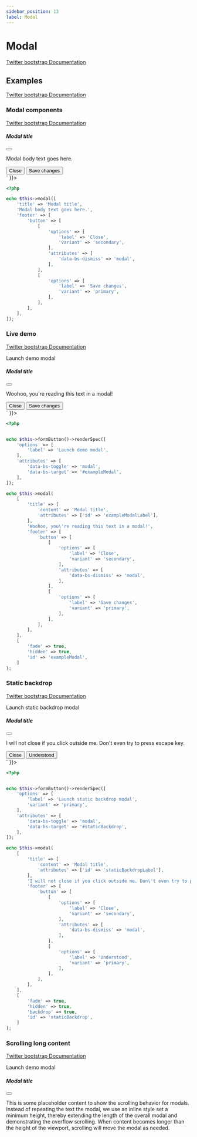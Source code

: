 ```yaml
---
sidebar_position: 13
label: Modal
---
```



# Modal

[Twitter bootstrap Documentation](https://getbootstrap.com/docs/5.1/components/modal/)

## Examples

[Twitter bootstrap Documentation](https://getbootstrap.com/docs/5.1/components/modal/#examples)

### Modal components

[Twitter bootstrap Documentation](https://getbootstrap.com/docs/5.1/components/modal/#modal-components)

<Tabs>
<TabItem value="result" label="Result" default>
  <HtmlCode bootstrapVersion="5.1">
      <div dangerouslySetInnerHTML={{ __html: `<div class="modal" tabindex="-1">
    <div class="modal-dialog">
        <div class="modal-content">
            <div class="modal-header">
                <h5 class="modal-title">Modal title</h5>
                <button aria-label="Close" class="btn-close" data-bs-dismiss="modal" name="button" type="button" value=""></button>
            </div>
            <div class="modal-body">
                <p>Modal body text goes here.</p>
            </div>
            <div class="modal-footer">
                <button class="btn btn-secondary" data-bs-dismiss="modal" name="button" type="button" value="">Close</button>
                <button class="btn btn-primary" name="button" type="button" value="">Save changes</button>
            </div>
        </div>
    </div>
</div>` }}></div>
  </HtmlCode>
</TabItem>
<TabItem value="source" label="Source">

```php
<?php

echo $this->modal([
    'title' => 'Modal title',
    'Modal body text goes here.',
    'footer' => [
        'button' => [
            [
                'options' => [
                    'label' => 'Close',
                    'variant' => 'secondary',
                ],
                'attributes' => [
                    'data-bs-dismiss' => 'modal',
                ],
            ],
            [
                'options' => [
                    'label' => 'Save changes',
                    'variant' => 'primary',
                ],
            ],
        ],
    ],
]);
```

</TabItem>
</Tabs>

### Live demo

[Twitter bootstrap Documentation](https://getbootstrap.com/docs/5.1/components/modal/#live-demo)

<Tabs>
<TabItem value="result" label="Result" default>
  <HtmlCode bootstrapVersion="5.1">
      <div dangerouslySetInnerHTML={{ __html: `<button class="btn btn-secondary" data-bs-target="#exampleModal" data-bs-toggle="modal" name="button" type="button" value="">Launch demo modal</button>
<div aria-hidden="true" aria-labelledby="exampleModalLabel" class="fade modal" id="exampleModal" tabindex="-1">
    <div class="modal-dialog">
        <div class="modal-content">
            <div class="modal-header">
                <h5 class="modal-title" id="exampleModalLabel">Modal title</h5>
                <button aria-label="Close" class="btn-close" data-bs-dismiss="modal" name="button" type="button" value=""></button>
            </div>
            <div class="modal-body">
                <p>Woohoo, you're reading this text in a modal!</p>
            </div>
            <div class="modal-footer">
                <button class="btn btn-secondary" data-bs-dismiss="modal" name="button" type="button" value="">Close</button>
                <button class="btn btn-primary" name="button" type="button" value="">Save changes</button>
            </div>
        </div>
    </div>
</div>` }}></div>
  </HtmlCode>
</TabItem>
<TabItem value="source" label="Source">

```php
<?php


echo $this->formButton()->renderSpec([
    'options' => [
        'label' => 'Launch demo modal',
    ],
    'attributes' => [
        'data-bs-toggle' => 'modal',
        'data-bs-target' => '#exampleModal',
    ],
]);

echo $this->modal(
    [
        'title' => [
            'content' => 'Modal title',
            'attributes' => ['id' => 'exampleModalLabel'],
        ],
        'Woohoo, you\'re reading this text in a modal!',
        'footer' => [
            'button' => [
                [
                    'options' => [
                        'label' => 'Close',
                        'variant' => 'secondary',
                    ],
                    'attributes' => [
                        'data-bs-dismiss' => 'modal',
                    ],
                ],
                [
                    'options' => [
                        'label' => 'Save changes',
                        'variant' => 'primary',
                    ],
                ],
            ],
        ],
    ],
    [
        'fade' => true,
        'hidden' => true,
        'id' => 'exampleModal',
    ]
);
```

</TabItem>
</Tabs>

### Static backdrop

[Twitter bootstrap Documentation](https://getbootstrap.com/docs/5.1/components/modal/#static-backdrop)

<Tabs>
<TabItem value="result" label="Result" default>
  <HtmlCode bootstrapVersion="5.1">
      <div dangerouslySetInnerHTML={{ __html: `<button class="btn btn-primary" data-bs-target="#staticBackdrop" data-bs-toggle="modal" name="button" type="button" value="">Launch static backdrop modal</button>
<div aria-hidden="true" aria-labelledby="staticBackdropLabel" class="fade modal" data-bs-backdrop="static" data-bs-keyboard="false" id="staticBackdrop" tabindex="-1">
    <div class="modal-dialog">
        <div class="modal-content">
            <div class="modal-header">
                <h5 class="modal-title" id="staticBackdropLabel">Modal title</h5>
                <button aria-label="Close" class="btn-close" data-bs-dismiss="modal" name="button" type="button" value=""></button>
            </div>
            <div class="modal-body">
                <p>I will not close if you click outside me. Don't even try to press escape key.</p>
            </div>
            <div class="modal-footer">
                <button class="btn btn-secondary" data-bs-dismiss="modal" name="button" type="button" value="">Close</button>
                <button class="btn btn-primary" name="button" type="button" value="">Understood</button>
            </div>
        </div>
    </div>
</div>` }}></div>
  </HtmlCode>
</TabItem>
<TabItem value="source" label="Source">

```php
<?php


echo $this->formButton()->renderSpec([
    'options' => [
        'label' => 'Launch static backdrop modal',
        'variant' => 'primary',
    ],
    'attributes' => [
        'data-bs-toggle' => 'modal',
        'data-bs-target' => '#staticBackdrop',
    ],
]);

echo $this->modal(
    [
        'title' => [
            'content' => 'Modal title',
            'attributes' => ['id' => 'staticBackdropLabel'],
        ],
        'I will not close if you click outside me. Don\'t even try to press escape key.',
        'footer' => [
            'button' => [
                [
                    'options' => [
                        'label' => 'Close',
                        'variant' => 'secondary',
                    ],
                    'attributes' => [
                        'data-bs-dismiss' => 'modal',
                    ],
                ],
                [
                    'options' => [
                        'label' => 'Understood',
                        'variant' => 'primary',
                    ],
                ],
            ],
        ],
    ],
    [
        'fade' => true,
        'hidden' => true,
        'backdrop' => true,
        'id' => 'staticBackdrop',
    ]
);
```

</TabItem>
</Tabs>

### Scrolling long content

[Twitter bootstrap Documentation](https://getbootstrap.com/docs/5.1/components/modal/#scrolling-long-content)

<Tabs>
<TabItem value="result" label="Result" default>
  <HtmlCode bootstrapVersion="5.1">
      <div dangerouslySetInnerHTML={{ __html: `<button class="btn btn-primary" data-bs-target="#exampleModalLong" data-bs-toggle="modal" name="button" type="button" value="">Launch demo modal</button>
<div aria-hidden="true" aria-labelledby="exampleModalLongTitle" class="fade modal" id="exampleModalLong" tabindex="-1">
    <div class="modal-dialog">
        <div class="modal-content">
            <div class="modal-header">
                <h5 class="modal-title" id="exampleModalLongTitle">Modal title</h5>
                <button aria-label="Close" class="btn-close" data-bs-dismiss="modal" name="button" type="button" value=""></button>
            </div>
            <div class="modal-body" style="min-height: 1500px;">
                <p>This is some placeholder content to show the scrolling behavior for modals. Instead of repeating the text the modal, we use an inline style set a minimum height, thereby extending the length of the overall modal and demonstrating the overflow scrolling. When content becomes longer than the height of the viewport, scrolling will move the modal as needed.</p>
            </div>
            <div class="modal-footer">
                <button class="btn btn-secondary" data-bs-dismiss="modal" name="button" type="button" value="">Close</button>
                <button class="btn btn-primary" name="button" type="button" value="">Save changes</button>
            </div>
        </div>
    </div>
</div>
<br>
<button class="btn btn-primary" data-bs-target="#exampleModalScrollable" data-bs-toggle="modal" name="button" type="button" value="">Launch demo modal</button>
<div aria-hidden="true" aria-labelledby="exampleModalScrollableTitle" class="fade modal" id="exampleModalScrollable" tabindex="-1">
    <div class="modal-dialog modal-dialog-scrollable">
        <div class="modal-content">
            <div class="modal-header">
                <h5 class="modal-title" id="exampleModalScrollableTitle">Modal title</h5>
                <button aria-label="Close" class="btn-close" data-bs-dismiss="modal" name="button" type="button" value=""></button>
            </div>
            <div class="modal-body">
                <p>This is some placeholder content to show the scrolling behavior for modals. We use repeated line breaks to demonstrate how content can exceed minimum inner height, thereby showing inner scrolling. When content becomes longer than the predefined max-height of modal, content will be cropped and scrollable within the modal.</p>
                <p><br><br><br><br><br><br><br><br><br><br><br><br><br><br><br><br><br><br><br><br><br><br><br><br><br><br><br><br><br><br><br><br><br><br><br><br><br><br><br><br></p>
                <p>This content should appear at the bottom after you scroll.</p>
            </div>
            <div class="modal-footer">
                <button class="btn btn-secondary" data-bs-dismiss="modal" name="button" type="button" value="">Close</button>
                <button class="btn btn-primary" name="button" type="button" value="">Save changes</button>
            </div>
        </div>
    </div>
</div>` }}></div>
  </HtmlCode>
</TabItem>
<TabItem value="source" label="Source">

```php
<?php


echo $this->formButton()->renderSpec([
    'options' => [
        'label' => 'Launch demo modal',
        'variant' => 'primary',
    ],
    'attributes' => [
        'data-bs-toggle' => 'modal',
        'data-bs-target' => '#exampleModalLong',
    ],
]);

echo $this->modal(
    [
        'title' => [
            'content' => 'Modal title',
            'attributes' => ['id' => 'exampleModalLongTitle'],
        ],
        'This is some placeholder content to show the scrolling behavior for modals. ' .
        'Instead of repeating the text the modal, ' .
        'we use an inline style set a minimum height, ' .
        'thereby extending the length of the overall modal ' .
        'and demonstrating the overflow scrolling. ' .
        'When content becomes longer than the height of the viewport, ' .
        'scrolling will move the modal as needed.',
        'footer' => [
            'button' => [
                [
                    'options' => [
                        'label' => 'Close',
                        'variant' => 'secondary',
                    ],
                    'attributes' => [
                        'data-bs-dismiss' => 'modal',
                    ],
                ],
                [
                    'options' => [
                        'label' => 'Save changes',
                        'variant' => 'primary',
                    ],
                ],
            ],
        ],
    ],
    [
        'fade' => true,
        'hidden' => true,
        'id' => 'exampleModalLong',
        'body_attributes' => ['style' => 'min-height: 1500px'],
    ]
);

echo PHP_EOL . '<br/>';

echo $this->formButton()->renderSpec([
    'options' => [
        'label' => 'Launch demo modal',
        'variant' => 'primary',
    ],
    'attributes' => [
        'data-bs-toggle' => 'modal',
        'data-bs-target' => '#exampleModalScrollable',
    ],
]);

echo $this->modal(
    [
        'title' => [
            'content' => 'Modal title',
            'attributes' => ['id' => 'exampleModalScrollableTitle'],
        ],
        'This is some placeholder content to show the scrolling behavior for modals. ' .
        'We use repeated line breaks to demonstrate how content can exceed minimum inner height, ' .
        'thereby showing inner scrolling. ' .
        'When content becomes longer than the predefined max-height of modal, ' .
        'content will be cropped and scrollable within the modal.',
        '<br><br><br><br><br><br><br><br><br><br><br><br><br><br><br><br><br><br><br><br><br><br><br>' .
        '<br><br><br><br><br><br><br><br><br><br><br><br><br><br><br><br><br>',
        'This content should appear at the bottom after you scroll.',
        'footer' => [
            'button' => [
                [
                    'options' => [
                        'label' => 'Close',
                        'variant' => 'secondary',
                    ],
                    'attributes' => [
                        'data-bs-dismiss' => 'modal',
                    ],
                ],
                [
                    'options' => [
                        'label' => 'Save changes',
                        'variant' => 'primary',
                    ],
                ],
            ],
        ],
    ],
    [
        'fade' => true,
        'hidden' => true,
        'scrollable' => true,
        'id' => 'exampleModalScrollable',
    ]
);
```

</TabItem>
</Tabs>

### Vertically centered

[Twitter bootstrap Documentation](https://getbootstrap.com/docs/5.1/components/modal/#live-demo)

<Tabs>
<TabItem value="result" label="Result" default>
  <HtmlCode bootstrapVersion="5.1">
      <div dangerouslySetInnerHTML={{ __html: `<button class="btn btn-primary" data-bs-target="#exampleModalCenter" data-bs-toggle="modal" name="button" type="button" value="">Vertically centered modal</button>
<div aria-hidden="true" aria-labelledby="exampleModalCenterTitle" class="fade modal" id="exampleModalCenter" tabindex="-1">
    <div class="modal-dialog modal-dialog-centered">
        <div class="modal-content">
            <div class="modal-header">
                <h5 class="modal-title" id="exampleModalCenterTitle">Modal title</h5>
                <button aria-label="Close" class="btn-close" data-bs-dismiss="modal" name="button" type="button" value=""></button>
            </div>
            <div class="modal-body">
                <p>This is a vertically centered modal.</p>
            </div>
            <div class="modal-footer">
                <button class="btn btn-secondary" data-bs-dismiss="modal" name="button" type="button" value="">Close</button>
                <button class="btn btn-primary" name="button" type="button" value="">Save changes</button>
            </div>
        </div>
    </div>
</div>
<br>
<button class="btn btn-primary" data-bs-target="#exampleModalCenteredScrollable" data-bs-toggle="modal" name="button" type="button" value="">Vertically centered scrollable modal</button>
<div aria-hidden="true" aria-labelledby="exampleModalCenteredScrollableTitle" class="fade modal" id="exampleModalCenteredScrollable" tabindex="-1">
    <div class="modal-dialog modal-dialog-centered modal-dialog-scrollable">
        <div class="modal-content">
            <div class="modal-header">
                <h5 class="modal-title" id="exampleModalCenteredScrollableTitle">Modal title</h5>
                <button aria-label="Close" class="btn-close" data-bs-dismiss="modal" name="button" type="button" value=""></button>
            </div>
            <div class="modal-body">
                <p>This is some placeholder content to show a vertically centered modal. We've added some extra copy here to show how vertically centering the modal works when combined with scrollable modals. We also use some repeated line breaks to quickly extend the height of the content, thereby triggering the scrolling. When content becomes longer than the predefined max-height of modal, content will be cropped and scrollable within the modal.</p>
                <p><br><br><br><br><br><br><br><br><br><br></p>
                <p>Just like that.</p>
            </div>
            <div class="modal-footer">
                <button class="btn btn-secondary" data-bs-dismiss="modal" name="button" type="button" value="">Close</button>
                <button class="btn btn-primary" name="button" type="button" value="">Save changes</button>
            </div>
        </div>
    </div>
</div>` }}></div>
  </HtmlCode>
</TabItem>
<TabItem value="source" label="Source">

```php
<?php


echo $this->formButton()->renderSpec([
    'options' => [
        'label' => 'Vertically centered modal',
        'variant' => 'primary',
    ],
    'attributes' => [
        'data-bs-toggle' => 'modal',
        'data-bs-target' => '#exampleModalCenter',
    ],
]);

echo $this->modal(
    [
        'title' => [
            'content' => 'Modal title',
            'attributes' => ['id' => 'exampleModalCenterTitle'],
        ],
        'This is a vertically centered modal.',
        'footer' => [
            'button' => [
                [
                    'options' => [
                        'label' => 'Close',
                        'variant' => 'secondary',
                    ],
                    'attributes' => [
                        'data-bs-dismiss' => 'modal',
                    ],
                ],
                [
                    'options' => [
                        'label' => 'Save changes',
                        'variant' => 'primary',
                    ],
                ],
            ],
        ],
    ],
    [
        'fade' => true,
        'hidden' => true,
        'id' => 'exampleModalCenter',
        'centered' => true,
    ]
);

echo PHP_EOL . '<br/>';

echo $this->formButton()->renderSpec([
    'options' => [
        'label' => 'Vertically centered scrollable modal',
        'variant' => 'primary',
    ],
    'attributes' => [
        'data-bs-toggle' => 'modal',
        'data-bs-target' => '#exampleModalCenteredScrollable',
    ],
]);

echo $this->modal(
    [
        'title' => [
            'content' => 'Modal title',
            'attributes' => ['id' => 'exampleModalCenteredScrollableTitle'],
        ],
        'This is some placeholder content to show a vertically centered modal. ' .
        'We\'ve added some extra copy here to show how vertically centering the modal works when ' .
        'combined with scrollable modals. ' .
        'We also use some repeated line breaks to quickly extend the height of the content, ' .
        'thereby triggering the scrolling. ' .
        'When content becomes longer than the predefined max-height of modal, ' .
        'content will be cropped and scrollable within the modal.</p>',
        '<br><br><br><br><br><br><br><br><br><br>',
        'Just like that.',
        'footer' => [
            'button' => [
                [
                    'options' => [
                        'label' => 'Close',
                        'variant' => 'secondary',
                    ],
                    'attributes' => [
                        'data-bs-dismiss' => 'modal',
                    ],
                ],
                [
                    'options' => [
                        'label' => 'Save changes',
                        'variant' => 'primary',
                    ],
                ],
            ],
        ],
    ],
    [
        'fade' => true,
        'hidden' => true,
        'id' => 'exampleModalCenteredScrollable',
        'centered' => true,
        'scrollable' => true,
    ]
);
```

</TabItem>
</Tabs>

### Tooltips and popovers

[Twitter bootstrap Documentation](https://getbootstrap.com/docs/5.1/components/modal/#tooltips-and-popovers)

<Tabs>
<TabItem value="result" label="Result" default>
  <HtmlCode bootstrapVersion="5.1">
      <div dangerouslySetInnerHTML={{ __html: `<button class="btn btn-primary" data-bs-target="#exampleModalPopovers" data-bs-toggle="modal" name="button" type="button" value="">Launch demo modal</button>
<div aria-hidden="true" aria-labelledby="exampleModalPopoversLabel" class="fade modal" id="exampleModalPopovers" tabindex="-1">
    <div class="modal-dialog">
        <div class="modal-content">
            <div class="modal-header">
                <h5 class="modal-title" id="exampleModalPopoversLabel">Modal title</h5>
                <button aria-label="Close" class="btn-close" data-bs-dismiss="modal" name="button" type="button" value=""></button>
            </div>
            <div class="modal-body">
                <h5>Popover in a modal</h5>
                <p>This <a class="btn btn-secondary popover-test" data-bs-container="#exampleModalPopovers" data-bs-content="Popover body content is set in this attribute." data-bs-original-title="Popover title" href="#" role="button" title="">button</a> triggers a popover on click.</p>
                <hr>
                <h5>Tooltips in a modal</h5>
                <p><a class="tooltip-test" data-bs-container="#exampleModalPopovers" data-bs-original-title="Tooltip" href="#" title="">This link</a> and <a class="tooltip-test" data-bs-container="#exampleModalPopovers" data-bs-original-title="Tooltip" href="#" title="">that link</a> have tooltips on hover.</p>
            </div>
            <div class="modal-footer">
                <button class="btn btn-secondary" data-bs-dismiss="modal" name="button" type="button" value="">Close</button>
                <button class="btn btn-primary" name="button" type="button" value="">Save changes</button>
            </div>
        </div>
    </div>
</div>` }}></div>
  </HtmlCode>
</TabItem>
<TabItem value="source" label="Source">

```php
<?php


echo $this->formButton()->renderSpec([
    'options' => [
        'label' => 'Launch demo modal',
        'variant' => 'primary',
    ],
    'attributes' => [
        'data-bs-toggle' => 'modal',
        'data-bs-target' => '#exampleModalPopovers',
    ],
]);

echo $this->modal(
    [
        'title' => [
            'content' => 'Modal title',
            'attributes' => ['id' => 'exampleModalPopoversLabel'],
        ],
        [
            'type' => 'subtitle',
            'content' => 'Popover in a modal',
        ],
        'This <a class="btn btn-secondary popover-test" data-bs-container="#exampleModalPopovers" ' .
        'data-bs-content="Popover body content is set in this attribute." ' .
        'data-bs-original-title="Popover title" ' .
        'href="#" role="button" title="">button</a> triggers a popover on click.',
        '---',
        [
            'type' => 'subtitle',
            'content' => 'Tooltips in a modal',
        ],
        '<a class="tooltip-test" data-bs-container="#exampleModalPopovers" data-bs-original-title="Tooltip" ' .
        'href="#" title="">This link</a> and <a class="tooltip-test" ' .
        'data-bs-container="#exampleModalPopovers" ' .
        'data-bs-original-title="Tooltip" href="#" title="">that link</a> have tooltips on hover.',
        'footer' => [
            'button' => [
                [
                    'options' => [
                        'label' => 'Close',
                        'variant' => 'secondary',
                    ],
                    'attributes' => [
                        'data-bs-dismiss' => 'modal',
                    ],
                ],
                [
                    'options' => [
                        'label' => 'Save changes',
                        'variant' => 'primary',
                    ],
                ],
            ],
        ],
    ],
    [
        'fade' => true,
        'hidden' => true,
        'id' => 'exampleModalPopovers',
    ]
);
```

</TabItem>
</Tabs>

### Using the grid

[Twitter bootstrap Documentation](https://getbootstrap.com/docs/5.1/components/modal/#using-the-grid)

<Tabs>
<TabItem value="result" label="Result" default>
  <HtmlCode bootstrapVersion="5.1">
      <div dangerouslySetInnerHTML={{ __html: `<button class="btn btn-primary" data-bs-target="#gridSystemModal" data-bs-toggle="modal" name="button" type="button" value="">Launch demo modal</button>
<div aria-hidden="true" aria-labelledby="gridModalLabel" class="fade modal" id="gridSystemModal" tabindex="-1">
    <div class="modal-dialog">
        <div class="modal-content">
            <div class="modal-header">
                <h5 class="modal-title" id="gridModalLabel">Grids in modals</h5>
                <button aria-label="Close" class="btn-close" data-bs-dismiss="modal" name="button" type="button" value=""></button>
            </div>
            <div class="modal-body">
                <div class="bd-example-row container-fluid">
                    <div class="row">
                        <div class="col-md-4">
                            .col-md-4
                        </div>
                        <div class="col-md-4 ms-auto">
                            .col-md-4 .ms-auto
                        </div>
                    </div>
                    <div class="row">
                        <div class="col-md-3 ms-auto">
                            .col-md-3 .ms-auto
                        </div>
                        <div class="col-md-2 ms-auto">
                            .col-md-2 .ms-auto
                        </div>
                    </div>
                    <div class="row">
                        <div class="col-md-6 ms-auto">
                            .col-md-6 .ms-auto
                        </div>
                    </div>
                    <div class="row">
                        <div class="col-sm-9">
                            Level 1: .col-sm-9
                            <div class="row">
                                <div class="col-8 col-sm-6">
                                    Level 2: .col-8 .col-sm-6
                                </div>
                                <div class="col-4 col-sm-6">
                                    Level 2: .col-4 .col-sm-6
                                </div>
                            </div>
                        </div>
                    </div>
                </div>
            </div>
            <div class="modal-footer">
                <button class="btn btn-secondary" data-bs-dismiss="modal" name="button" type="button" value="">Close</button>
                <button class="btn btn-primary" name="button" type="button" value="">Save changes</button>
            </div>
        </div>
    </div>
</div>` }}></div>
  </HtmlCode>
</TabItem>
<TabItem value="source" label="Source">

```php
<?php


echo $this->formButton()->renderSpec([
    'options' => [
        'label' => 'Launch demo modal',
        'variant' => 'primary',
    ],
    'attributes' => [
        'data-bs-toggle' => 'modal',
        'data-bs-target' => '#gridSystemModal',
    ],
]);

echo $this->modal(
    [
        'title' => [
            'content' => 'Grids in modals',
            'attributes' => ['id' => 'gridModalLabel'],
        ],
        'grid' => [
            'rows' => [
                [
                    [
                        [
                            '.col-md-4',
                            ['column' => 'md-4'],
                        ],
                        [
                            '.col-md-4 .ms-auto',
                            ['column' => 'md-4', 'class' => 'ms-auto'],
                        ],
                    ],
                ],
                [
                    [
                        [
                            '.col-md-3 .ms-auto',
                            ['column' => 'md-3', 'class' => 'ms-auto'],
                        ],
                        [
                            '.col-md-2 .ms-auto',
                            ['column' => 'md-2', 'class' => 'ms-auto'],
                        ],
                    ],
                ],
                [
                    [
                        [
                            '.col-md-6 .ms-auto',
                            ['column' => 'md-6', 'class' => 'ms-auto'],
                        ],
                    ],
                ],
                [
                    [
                        [
                            'Level 1: .col-sm-9',
                            [
                                'column' => 'sm-9',
                                'grid' => [
                                    'rows' => [
                                        [
                                            [
                                                [
                                                    'Level 2: .col-8 .col-sm-6',
                                                    ['column' => [8, 'sm-6']],
                                                ],
                                                [
                                                    'Level 2: .col-4 .col-sm-6',
                                                    ['column' => [4, 'sm-6']],
                                                ],
                                            ],
                                        ],
                                    ],
                                ],
                            ],
                        ],
                    ],
                ],
            ],
            'attributes' => [
                'container' => 'fluid',
                'class' => 'bd-example-row',
            ],
        ],
        'footer' => [
            'button' => [
                [
                    'options' => [
                        'label' => 'Close',
                        'variant' => 'secondary',
                    ],
                    'attributes' => [
                        'data-bs-dismiss' => 'modal',
                    ],
                ],
                [
                    'options' => [
                        'label' => 'Save changes',
                        'variant' => 'primary',
                    ],
                ],
            ],
        ],
    ],
    [
        'fade' => true,
        'hidden' => true,
        'id' => 'gridSystemModal',
    ]
);
```

</TabItem>
</Tabs>

### Varying modal content

[Twitter bootstrap Documentation](https://getbootstrap.com/docs/5.1/components/modal/#varying-modal-content)

<Tabs>
<TabItem value="result" label="Result" default>
  <HtmlCode bootstrapVersion="5.1">
      <div dangerouslySetInnerHTML={{ __html: `<button class="btn btn-primary" data-bs-target="#exampleModal" data-bs-toggle="modal" data-bs-whatever="@mdo" name="button" type="button" value="">Open modal for @mdo</button>
<button class="btn btn-primary" data-bs-target="#exampleModal" data-bs-toggle="modal" data-bs-whatever="@fat" name="button" type="button" value="">Open modal for @fat</button>
<button class="btn btn-primary" data-bs-target="#exampleModal" data-bs-toggle="modal" data-bs-whatever="@getbootstrap" name="button" type="button" value="">Open modal for @getbootstrap</button>
<div aria-hidden="true" aria-labelledby="exampleModalLabel" class="fade modal" id="exampleModal" tabindex="-1">
    <div class="modal-dialog">
        <div class="modal-content">
            <div class="modal-header">
                <h5 class="modal-title" id="exampleModalLabel">New message to @mdo</h5>
                <button aria-label="Close" class="btn-close" data-bs-dismiss="modal" name="button" type="button" value=""></button>
            </div>
            <div class="modal-body">
                <form id="form" method="POST" name="form" role="form">
                    <div class="mb-3">
                        <label class="form-label" for="recipient-name">Recipient:</label>
                        <input class="form-control" id="recipient-name" name="recipient" type="text" value="">
                    </div>
                    <div class="mb-3">
                        <label class="form-label" for="message-text">Message:</label>
                        <textarea class="form-control" id="message-text" name="message"></textarea>
                    </div>
                </form>
            </div>
            <div class="modal-footer">
                <button class="btn btn-secondary" data-bs-dismiss="modal" name="button" type="button" value="">Close</button>
                <button class="btn btn-primary" name="button" type="button" value="">Send message</button>
            </div>
        </div>
    </div>
</div>
<script></script>` }}></div>
  </HtmlCode>
</TabItem>
<TabItem value="source" label="Source">

```php
<?php


echo $this->formButton()->renderSpec([
    'options' => [
        'label' => 'Open modal for @mdo',
        'variant' => 'primary',
    ],
    'attributes' => [
        'data-bs-toggle' => 'modal',
        'data-bs-target' => '#exampleModal',
        'data-bs-whatever' => '@mdo',
    ],
]);

echo $this->formButton()->renderSpec([
    'options' => [
        'label' => 'Open modal for @fat',
        'variant' => 'primary',
    ],
    'attributes' => [
        'data-bs-toggle' => 'modal',
        'data-bs-target' => '#exampleModal',
        'data-bs-whatever' => '@fat',
    ],
]);

echo $this->formButton()->renderSpec([
    'options' => [
        'label' => 'Open modal for @getbootstrap',
        'variant' => 'primary',
    ],
    'attributes' => [
        'data-bs-toggle' => 'modal',
        'data-bs-target' => '#exampleModal',
        'data-bs-whatever' => '@getbootstrap',
    ],
]);

echo $this->modal(
    [
        'title' => [
            'content' => 'New message to @mdo',
            'attributes' => ['id' => 'exampleModalLabel'],
        ],
        'form' => [
            'elements' => [
                [
                    'spec' => [
                        'name' => 'recipient',
                        'options' => [
                            'label' => 'Recipient:',
                        ],
                        'attributes' => [
                            'id' => 'recipient-name',
                        ],
                    ],
                ],
                [
                    'spec' => [
                        'name' => 'message',
                        'options' => [
                            'label' => 'Message:',
                        ],
                        'attributes' => [
                            'type' => 'textarea',
                            'id' => 'message-text',
                        ],
                    ],
                ],
            ],
        ],
        'footer' => [
            'button' => [
                [
                    'options' => [
                        'label' => 'Close',
                        'variant' => 'secondary',
                    ],
                    'attributes' => [
                        'data-bs-dismiss' => 'modal',
                    ],
                ],
                [
                    'options' => [
                        'label' => 'Send message',
                        'variant' => 'primary',
                    ],
                ],
            ],
        ],
    ],
    [
        'fade' => true,
        'hidden' => true,
        'id' => 'exampleModal',
    ]
);

$this->inlineScript()->captureStart();

// TODO: docusaurus mdx-loader does not support this
// echo <<<JS
//     var exampleModal = document.getElementById('exampleModal')
//     exampleModal.addEventListener('show.bs.modal', function (event) {
//         // Button that triggered the modal
//         var button = event.relatedTarget
//         // Extract info from data-bs-* attributes
//         var recipient = button.getAttribute('data-bs-whatever')
//         // If necessary, you could initiate an AJAX request here
//         // and then do the updating in a callback.
//         //
//         // Update the modal's content.
//         var modalTitle = exampleModal.querySelector('.modal-title')
//         var modalBodyInput = exampleModal.querySelector('.modal-body input')

//         modalTitle.textContent = 'New message to ' + recipient
//         modalBodyInput.value = recipient
//     })
// JS;

$this->inlineScript()->captureEnd();
echo $this->inlineScript();
```

</TabItem>
</Tabs>

### Toggle between modals

[Twitter bootstrap Documentation](https://getbootstrap.com/docs/5.1/components/modal/#toggle-between-modals)

<Tabs>
<TabItem value="result" label="Result" default>
  <HtmlCode bootstrapVersion="5.1">
      <div dangerouslySetInnerHTML={{ __html: `<a class="btn btn-primary" data-bs-toggle="modal" href="#exampleModalToggle" role="button">Open first modal</a>
<div aria-hidden="true" aria-labelledby="exampleModalToggleLabel" class="fade modal" id="exampleModalToggle" tabindex="-1">
    <div class="modal-dialog modal-dialog-centered">
        <div class="modal-content">
            <div class="modal-header">
                <h5 class="modal-title" id="exampleModalToggleLabel">Modal 1</h5>
                <button aria-label="Close" class="btn-close" data-bs-dismiss="modal" name="button" type="button" value=""></button>
            </div>
            <div class="modal-body">
                <p>Show a second modal and hide this one with the button below.</p>
            </div>
            <div class="modal-footer">
                <button class="btn btn-primary" data-bs-target="#exampleModalToggle2" data-bs-toggle="modal" name="button" type="button" value="">Open second modal</button>
            </div>
        </div>
    </div>
</div>
<div aria-hidden="true" aria-labelledby="exampleModalToggleLabel2" class="fade modal" id="exampleModalToggle2" tabindex="-1">
    <div class="modal-dialog modal-dialog-centered">
        <div class="modal-content">
            <div class="modal-header">
                <h5 class="modal-title" id="exampleModalToggleLabel2">Modal 2</h5>
                <button aria-label="Close" class="btn-close" data-bs-dismiss="modal" name="button" type="button" value=""></button>
            </div>
            <div class="modal-body">
                <p>Hide this modal and show the first with the button below.</p>
            </div>
            <div class="modal-footer">
                <button class="btn btn-primary" data-bs-target="#exampleModalToggle" data-bs-toggle="modal" name="button" type="button" value="">Back to first</button>
            </div>
        </div>
    </div>
</div>` }}></div>
  </HtmlCode>
</TabItem>
<TabItem value="source" label="Source">

```php
<?php


echo $this->formButton()->renderSpec([
    'options' => [
        'label' => 'Open first modal',
        'tag' => 'a',
        'variant' => 'primary',
    ],
    'attributes' => [
        'data-bs-toggle' => 'modal',
        'href' => '#exampleModalToggle',
    ],
]);

echo $this->modal(
    [
        'title' => [
            'content' => 'Modal 1',
            'attributes' => ['id' => 'exampleModalToggleLabel'],
        ],
        'Show a second modal and hide this one with the button below.',
        'footer' => [
            'button' => [
                [
                    'options' => [
                        'label' => 'Open second modal',
                        'variant' => 'primary',
                    ],
                    'attributes' => [
                        'data-bs-toggle' => 'modal',
                        'data-bs-target' => '#exampleModalToggle2',
                    ],
                ],
            ],
        ],
    ],
    [
        'fade' => true,
        'hidden' => true,
        'centered' => true,
        'id' => 'exampleModalToggle',
    ]
);

echo $this->modal(
    [
        'title' => [
            'content' => 'Modal 2',
            'attributes' => ['id' => 'exampleModalToggleLabel2'],
        ],
        'Hide this modal and show the first with the button below.',
        'footer' => [
            'button' => [
                [
                    'options' => [
                        'label' => 'Back to first',
                        'variant' => 'primary',
                    ],
                    'attributes' => [
                        'data-bs-toggle' => 'modal',
                        'data-bs-target' => '#exampleModalToggle',
                    ],
                ],
            ],
        ],
    ],
    [
        'fade' => true,
        'hidden' => true,
        'centered' => true,
        'id' => 'exampleModalToggle2',
    ]
);
```

</TabItem>
</Tabs>

### Remove animation

[Twitter bootstrap Documentation](https://getbootstrap.com/docs/5.1/components/modal/#remove-animation)

<Tabs>
<TabItem value="result" label="Result" default>
  <HtmlCode bootstrapVersion="5.1">
      <div dangerouslySetInnerHTML={{ __html: `<button class="btn btn-secondary" data-bs-target="#exampleModal" data-bs-toggle="modal" name="button" type="button" value="">Launch demo modal</button>
<div aria-hidden="true" aria-labelledby="exampleModalLabel" class="modal" id="exampleModal" tabindex="-1">
    <div class="modal-dialog">
        <div class="modal-content">
            <div class="modal-header">
                <h5 class="modal-title" id="exampleModalLabel">Modal title</h5>
                <button aria-label="Close" class="btn-close" data-bs-dismiss="modal" name="button" type="button" value=""></button>
            </div>
            <div class="modal-body">
                <p>Woohoo, you're reading this text in a modal!</p>
            </div>
            <div class="modal-footer">
                <button class="btn btn-secondary" data-bs-dismiss="modal" name="button" type="button" value="">Close</button>
                <button class="btn btn-primary" name="button" type="button" value="">Save changes</button>
            </div>
        </div>
    </div>
</div>` }}></div>
  </HtmlCode>
</TabItem>
<TabItem value="source" label="Source">

```php
<?php


echo $this->formButton()->renderSpec([
    'options' => [
        'label' => 'Launch demo modal',
    ],
    'attributes' => [
        'data-bs-toggle' => 'modal',
        'data-bs-target' => '#exampleModal',
    ],
]);

echo $this->modal(
    [
        'title' => [
            'content' => 'Modal title',
            'attributes' => ['id' => 'exampleModalLabel'],
        ],
        'Woohoo, you\'re reading this text in a modal!',
        'footer' => [
            'button' => [
                [
                    'options' => [
                        'label' => 'Close',
                        'variant' => 'secondary',
                    ],
                    'attributes' => [
                        'data-bs-dismiss' => 'modal',
                    ],
                ],
                [
                    'options' => [
                        'label' => 'Save changes',
                        'variant' => 'primary',
                    ],
                ],
            ],
        ],
    ],
    [
        'hidden' => true,
        'id' => 'exampleModal',
    ]
);
```

</TabItem>
</Tabs>

## Optional sizes

[Twitter bootstrap Documentation](https://getbootstrap.com/docs/5.1/components/modal/#optional-sizes)

<Tabs>
<TabItem value="result" label="Result" default>
  <HtmlCode bootstrapVersion="5.1">
      <div dangerouslySetInnerHTML={{ __html: `<button class="btn btn-primary" data-bs-target="#exampleModalXl" data-bs-toggle="modal" name="button" type="button" value="">Extra large modal</button>
<button class="btn btn-primary" data-bs-target="#exampleModalLg" data-bs-toggle="modal" name="button" type="button" value="">Large modal</button>
<button class="btn btn-primary" data-bs-target="#exampleModalSm" data-bs-toggle="modal" name="button" type="button" value="">Small modal</button>
<div aria-hidden="true" aria-labelledby="exampleModalXlLabel" class="fade modal" id="exampleModalXl" tabindex="-1">
    <div class="modal-dialog modal-xl">
        <div class="modal-content">
            <div class="modal-header">
                <h5 class="h4 modal-title" id="exampleModalXlLabel">Extra large modal</h5>
                <button aria-label="Close" class="btn-close" data-bs-dismiss="modal" name="button" type="button" value=""></button>
            </div>
            <div class="modal-body">
                <p>...</p>
            </div>
        </div>
    </div>
</div>
<div aria-hidden="true" aria-labelledby="exampleModalLgLabel" class="fade modal" id="exampleModalLg" tabindex="-1">
    <div class="modal-dialog modal-lg">
        <div class="modal-content">
            <div class="modal-header">
                <h5 class="h4 modal-title" id="exampleModalLgLabel">Large modal</h5>
                <button aria-label="Close" class="btn-close" data-bs-dismiss="modal" name="button" type="button" value=""></button>
            </div>
            <div class="modal-body">
                <p>...</p>
            </div>
        </div>
    </div>
</div>
<div aria-hidden="true" aria-labelledby="exampleModalSmLabel" class="fade modal" id="exampleModalSm" tabindex="-1">
    <div class="modal-dialog modal-sm">
        <div class="modal-content">
            <div class="modal-header">
                <h5 class="h4 modal-title" id="exampleModalSmLabel">Small modal</h5>
                <button aria-label="Close" class="btn-close" data-bs-dismiss="modal" name="button" type="button" value=""></button>
            </div>
            <div class="modal-body">
                <p>...</p>
            </div>
        </div>
    </div>
</div>` }}></div>
  </HtmlCode>
</TabItem>
<TabItem value="source" label="Source">

```php
<?php


echo $this->formButton()->renderSpec([
    'options' => [
        'label' => 'Extra large modal',
        'variant' => 'primary',
    ],
    'attributes' => [
        'data-bs-toggle' => 'modal',
        'data-bs-target' => '#exampleModalXl',
    ],
]);

echo $this->formButton()->renderSpec([
    'options' => [
        'label' => 'Large modal',
        'variant' => 'primary',
    ],
    'attributes' => [
        'data-bs-toggle' => 'modal',
        'data-bs-target' => '#exampleModalLg',
    ],
]);

echo $this->formButton()->renderSpec([
    'options' => [
        'label' => 'Small modal',
        'variant' => 'primary',
    ],
    'attributes' => [
        'data-bs-toggle' => 'modal',
        'data-bs-target' => '#exampleModalSm',
    ],
]);

echo $this->modal([
    'title' => [
        'content' => 'Extra large modal',
        'attributes' => ['id' => 'exampleModalXlLabel', 'class' => 'h4'],
    ],
    '...',
], [
    'hidden' => true,
    'fade' => true,
    'size' => 'xl',
    'id' => 'exampleModalXl',
]);

echo $this->modal([
    'title' => [
        'content' => 'Large modal',
        'attributes' => ['id' => 'exampleModalLgLabel', 'class' => 'h4'],
    ],
    '...',
], [
    'hidden' => true,
    'fade' => true,
    'size' => 'lg',
    'id' => 'exampleModalLg',
]);

echo $this->modal([
    'title' => [
        'content' => 'Small modal',
        'attributes' => ['id' => 'exampleModalSmLabel', 'class' => 'h4'],
    ],
    '...',
], [
    'hidden' => true,
    'fade' => true,
    'size' => 'sm',
    'id' => 'exampleModalSm',
]);
```

</TabItem>
</Tabs>

## Fullscreen Modal

[Twitter bootstrap Documentation](https://getbootstrap.com/docs/5.1/components/modal/#fullscreen-modal)

<Tabs>
<TabItem value="result" label="Result" default>
  <HtmlCode bootstrapVersion="5.1">
      <div dangerouslySetInnerHTML={{ __html: `<button class="btn btn-primary" data-bs-target="#exampleModalFullscreen" data-bs-toggle="modal" name="button" type="button" value="">Full screen</button>
<button class="btn btn-primary" data-bs-target="#exampleModalFullscreenSm" data-bs-toggle="modal" name="button" type="button" value="">Full screen below sm</button>
<button class="btn btn-primary" data-bs-target="#exampleModalFullscreenMd" data-bs-toggle="modal" name="button" type="button" value="">Full screen below md</button>
<button class="btn btn-primary" data-bs-target="#exampleModalFullscreenLg" data-bs-toggle="modal" name="button" type="button" value="">Full screen below lg</button>
<button class="btn btn-primary" data-bs-target="#exampleModalFullscreenXl" data-bs-toggle="modal" name="button" type="button" value="">Full screen below xl</button>
<button class="btn btn-primary" data-bs-target="#exampleModalFullscreenXxl" data-bs-toggle="modal" name="button" type="button" value="">Full screen below xxl</button>
<div aria-hidden="true" aria-labelledby="exampleModalFullscreenLabel" class="fade modal" id="exampleModalFullscreen" tabindex="-1">
    <div class="modal-dialog modal-fullscreen">
        <div class="modal-content">
            <div class="modal-header">
                <h5 class="h4 modal-title" id="exampleModalFullscreenLabel">Full screen modal</h5>
                <button aria-label="Close" class="btn-close" data-bs-dismiss="modal" name="button" type="button" value=""></button>
            </div>
            <div class="modal-body">
                <p>...</p>
            </div>
            <div class="modal-footer">
                <button class="btn btn-secondary" data-bs-dismiss="modal" name="button" type="button" value="">Close</button>
            </div>
        </div>
    </div>
</div>
<div aria-hidden="true" aria-labelledby="exampleModalFullscreenSmLabel" class="fade modal" id="exampleModalFullscreenSm" tabindex="-1">
    <div class="modal-dialog modal-fullscreen-sm-down">
        <div class="modal-content">
            <div class="modal-header">
                <h5 class="h4 modal-title" id="exampleModalFullscreenSmLabel">Full screen below sm</h5>
                <button aria-label="Close" class="btn-close" data-bs-dismiss="modal" name="button" type="button" value=""></button>
            </div>
            <div class="modal-body">
                <p>...</p>
            </div>
            <div class="modal-footer">
                <button class="btn btn-secondary" data-bs-dismiss="modal" name="button" type="button" value="">Close</button>
            </div>
        </div>
    </div>
</div>
<div aria-hidden="true" aria-labelledby="exampleModalFullscreenMdLabel" class="fade modal" id="exampleModalFullscreenMd" tabindex="-1">
    <div class="modal-dialog modal-fullscreen-md-down">
        <div class="modal-content">
            <div class="modal-header">
                <h5 class="h4 modal-title" id="exampleModalFullscreenMdLabel">Full screen below md</h5>
                <button aria-label="Close" class="btn-close" data-bs-dismiss="modal" name="button" type="button" value=""></button>
            </div>
            <div class="modal-body">
                <p>...</p>
            </div>
            <div class="modal-footer">
                <button class="btn btn-secondary" data-bs-dismiss="modal" name="button" type="button" value="">Close</button>
            </div>
        </div>
    </div>
</div>
<div aria-hidden="true" aria-labelledby="exampleModalFullscreenLgLabel" class="fade modal" id="exampleModalFullscreenLg" tabindex="-1">
    <div class="modal-dialog modal-fullscreen-lg-down">
        <div class="modal-content">
            <div class="modal-header">
                <h5 class="h4 modal-title" id="exampleModalFullscreenLgLabel">Full screen below lg</h5>
                <button aria-label="Close" class="btn-close" data-bs-dismiss="modal" name="button" type="button" value=""></button>
            </div>
            <div class="modal-body">
                <p>...</p>
            </div>
            <div class="modal-footer">
                <button class="btn btn-secondary" data-bs-dismiss="modal" name="button" type="button" value="">Close</button>
            </div>
        </div>
    </div>
</div>
<div aria-hidden="true" aria-labelledby="exampleModalFullscreenXlLabel" class="fade modal" id="exampleModalFullscreenXl" tabindex="-1">
    <div class="modal-dialog modal-fullscreen-xl-down">
        <div class="modal-content">
            <div class="modal-header">
                <h5 class="h4 modal-title" id="exampleModalFullscreenXlLabel">Full screen below xl</h5>
                <button aria-label="Close" class="btn-close" data-bs-dismiss="modal" name="button" type="button" value=""></button>
            </div>
            <div class="modal-body">
                <p>...</p>
            </div>
            <div class="modal-footer">
                <button class="btn btn-secondary" data-bs-dismiss="modal" name="button" type="button" value="">Close</button>
            </div>
        </div>
    </div>
</div>
<div aria-hidden="true" aria-labelledby="exampleModalFullscreenXxlLabel" class="fade modal" id="exampleModalFullscreenXxl" tabindex="-1">
    <div class="modal-dialog modal-fullscreen-xxl-down">
        <div class="modal-content">
            <div class="modal-header">
                <h5 class="h4 modal-title" id="exampleModalFullscreenXxlLabel">Full screen below xxl</h5>
                <button aria-label="Close" class="btn-close" data-bs-dismiss="modal" name="button" type="button" value=""></button>
            </div>
            <div class="modal-body">
                <p>...</p>
            </div>
            <div class="modal-footer">
                <button class="btn btn-secondary" data-bs-dismiss="modal" name="button" type="button" value="">Close</button>
            </div>
        </div>
    </div>
</div>` }}></div>
  </HtmlCode>
</TabItem>
<TabItem value="source" label="Source">

```php
<?php


$fullscreenSizes = ['sm', 'md', 'lg', 'xl', 'xxl'];

echo $this->formButton()->renderSpec([
    'options' => [
        'label' => 'Full screen',
        'variant' => 'primary',
    ],
    'attributes' => [
        'data-bs-toggle' => 'modal',
        'data-bs-target' => '#exampleModalFullscreen',
    ],
]);

foreach ($fullscreenSizes as $size) {
    echo $this->formButton()->renderSpec([
        'options' => [
            'label' => 'Full screen below ' . $size,
            'variant' => 'primary',
        ],
        'attributes' => [
            'data-bs-toggle' => 'modal',
            'data-bs-target' => '#exampleModalFullscreen' . ucfirst($size),
        ],
    ]);
}

echo $this->modal([
    'title' => [
        'content' => 'Full screen modal',
        'attributes' => ['id' => 'exampleModalFullscreenLabel', 'class' => 'h4'],
    ],
    '...',
    'footer' => [
        'button' => [
            [
                'options' => [
                    'label' => 'Close',
                    'variant' => 'secondary',
                ],
                'attributes' => [
                    'data-bs-dismiss' => 'modal',
                ],
            ],
        ],
    ],
], [
    'hidden' => true,
    'fade' => true,
    'fullscreen' => true,
    'id' => 'exampleModalFullscreen',
]);

foreach ($fullscreenSizes as $size) {
    echo $this->modal([
        'title' => [
            'content' => 'Full screen below ' . $size,
            'attributes' => ['id' => 'exampleModalFullscreen' . ucfirst($size) . 'Label', 'class' => 'h4'],
        ],
        '...',
        'footer' => [
            'button' => [
                [
                    'options' => [
                        'label' => 'Close',
                        'variant' => 'secondary',
                    ],
                    'attributes' => [
                        'data-bs-dismiss' => 'modal',
                    ],
                ],
            ],
        ],
    ], [
        'hidden' => true,
        'fade' => true,
        'fullscreen' => $size,
        'id' => 'exampleModalFullscreen' . ucfirst($size),
    ]);
}
```

</TabItem>
</Tabs>


